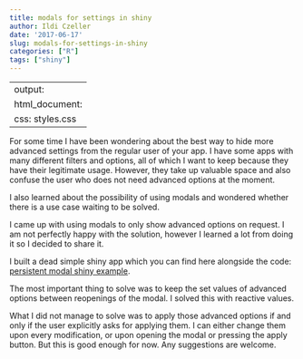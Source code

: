 ```yaml
---
title: modals for settings in shiny
author: Ildi Czeller
date: '2017-06-17'
slug: modals-for-settings-in-shiny
categories: ["R"]
tags: ["shiny"]
---
```


---
output: 
  html_document:
    css: styles.css
---

For some time I have been wondering about the best way to hide more advanced settings from the regular user of your app. I have some apps with many different filters and options, all of which I want to keep because they have their legitimate usage. However, they take up valuable space and also confuse the user who does not need advanced options at the moment.

I also learned about the possibility of using modals and wondered whether there is a use case waiting to be solved.

I came up with using modals to only show advanced options on request. I am not perfectly happy with the solution, however I learned a lot from doing it so I decided to share it.

I built a dead simple shiny app which you can find here alongside the code: [persistent modal shiny example](https://ildi-czeller.shinyapps.io/persistent_modal/).

The most important thing to solve was to keep the set values of advanced options between reopenings of the modal. I solved this with reactive values.

What I did not manage to solve was to apply those advanced options if and only if the user explicitly asks for applying them. I can either change them upon every modification, or upon opening the modal or pressing the apply button. But this is good enough for now. Any suggestions are welcome.


